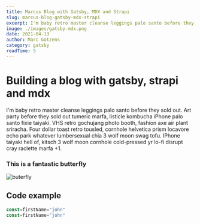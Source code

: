 ```yaml
---
title: Marcus Blog with Gatsby, MDX and Strapi
slug: marcus-blog-gatsby-mdx-strapi
excerpt: I'm baby retro master cleanse leggings palo santo before they sold out. Art party before they sold out tumeric marfa, listicle kombucha iPhone palo santo fixie taiyaki. VHS retro gochujang photo booth, fashion axe air plant sriracha. Four dollar toast retro tousled, cornhole helvetica prism locavore echo park whatever lumbersexual chia 3 wolf moon swag tofu. IPhone taiyaki hell...
image: ./images/gatsby-mdx.png
date: 2021-04-13
author: Marc Gotzens
category: gatsby
readTime: 5
---
```


# Building a blog with gatsby, strapi and mdx

I'm baby retro master cleanse leggings palo santo before they sold out. Art party before they sold out tumeric marfa, listicle kombucha iPhone palo santo fixie taiyaki. VHS retro gochujang photo booth, fashion axe air plant sriracha. Four dollar toast retro tousled, cornhole helvetica prism locavore echo park whatever lumbersexual chia 3 wolf moon swag tofu. IPhone taiyaki hell of, kitsch 3 wolf moon cornhole cold-pressed yr lo-fi disrupt cray raclette marfa +1.

### This is a fantastic butterfly

![buterfly](./images/butterfly.jpg)

## Code example

```js
const=firstName="john"
const=firstName="john"
```
